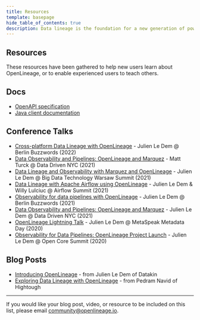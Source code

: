 ```yaml
---
title: Resources
template: basepage
hide_table_of_contents: true
description: Data lineage is the foundation for a new generation of powerful, context-aware data tools and best practices. OpenLineage enables consistent collection of lineage metadata, creating a deeper understanding of how data is produced and used.
---
```

<div id="post-content" className="boxed">
<div className="title px-4 py-12 text-center lg:py-14 lg:px-0">
    <h2 className="text-5xl text-color-1">
        Resources
    </h2>
</div>

These resources have been gathered to help new users learn about OpenLineage, or to enable experienced users to teach others.

## Docs

* [OpenAPI specification](/apidocs/openapi/)
* [Java client documentation](/apidocs/javadoc/)

## Conference Talks

* [Cross-platform Data Lineage with OpenLineage](https://www.youtube.com/watch?v=pLBVGIPuwEo) - Julien Le Dem @ Berlin Buzzwords (2022)
* [Data Observability and Pipelines: OpenLineage and Marquez](https://mattturck.com/datakin/) - Matt Turck @ Data Driven NYC (2021)
* [Data Lineage and Observability with Marquez and OpenLineage](https://bigdatatechwarsaw.eu/edition-2021/) - Julien Le Dem @ Big Data Technology Warsaw Summit (2021)
* [Data Lineage with Apache Airflow using OpenLineage](https://airflowsummit.org/sessions/2021/data-lineage-with-apache-airflow-using-openlineage/) - Julien Le Dem & Willy Lulciuc @ Airflow Summit (2021)
* [Observability for data pipelines with OpenLineage](https://2021.berlinbuzzwords.de/session/observability-data-pipelines-openlineage) - Julien Le Dem @ Berlin Buzzwords (2021)
* [Data Observability and Pipelines: OpenLineage and Marquez](https://www.youtube.com/watch?v=MoW-YGjHLgI) - Julien Le Dem @ Data Driven NYC (2021)
* [OpenLineage Lightning Talk](https://www.youtube.com/watch?v=anlV5Er_BpM) - Julien Le Dem @ MetaSpeak Metadata Day (2020)
* [Observability for Data Pipelines: OpenLineage Project Launch](https://www.coss.community/coss/ocs-2020-breakout-julien-le-dem-3eh4) - Julien Le Dem @ Open Core Summit (2020)

## Blog Posts

* [Introducing OpenLineage](https://datakin.com/introducing-openlineage/) - from Julien Le Dem of Datakin
* [Exploring Data Lineage with OpenLineage](https://hightouch.io/blog/exploring-data-lineage-with-open-lineage/) - from Pedram Navid of Hightough

---

If you would like your blog post, video, or resource to be included on this list, please email [community@openlineage.io](mailto:community@openlineage.io).

<br></br><br></br>
</div>




<Footer />